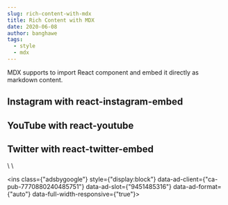 ```yaml
---
slug: rich-content-with-mdx
title: Rich Content with MDX
date: 2020-06-08
author: banghawe
tags:
  - style
  - mdx
---
```

MDX supports to import React component and embed it directly as markdown content.

## Instagram with react-instagram-embed

<p>
  <InstagramEmbed
    url="https://instagr.am/p/Zw9o4/"
    maxWidth={320}
    hideCaption={true}
  />
</p>

## YouTube with react-youtube

<p>
  <YouTube videoId={"2g811Eo7K8U"} containerClassName={"youtube-container"} />
</p>

## Twitter with react-twitter-embed

<p>
  <TwitterTweetEmbed tweetId={"933354946111705097"} />
</p>\
\
<script async src="https://pagead2.googlesyndication.com/pagead/js/adsbygoogle.js?client=ca-pub-7770880240485751" crossorigin="anonymous"></script>

<ins class={"adsbygoogle"}
     style={"display:block"}
     data-ad-client={"ca-pub-7770880240485751"}
     data-ad-slot={"9451485316"}
     data-ad-format={"auto"}
     data-full-width-responsive={"true"}></ins>

<script>
     (adsbygoogle = window.adsbygoogle || []).push({});
</script>